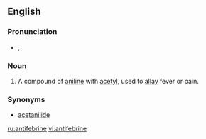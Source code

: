 ==English==

===Pronunciation===
*{{IPA|/ˌæn.tɪ.ˈfi.bɹɪn/}}, {{SAMPA|/{ntI"fibRIn/}}

===Noun===
{{en-noun|-}}

# {{pharmaceutical drug}} A compound of [[aniline]] with [[acetyl]], used to [[allay]] fever or pain.

===Synonyms===
*[[acetanilide]]

[[ru:antifebrine]]
[[vi:antifebrine]]